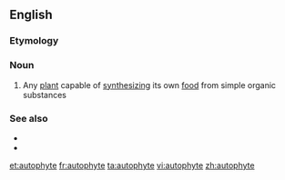 ==English==

===Etymology===
{{confix|auto|phyte|t1=self|t2=plant|lang=en}}

===Noun===
{{en-noun}}

# Any [[plant]] capable of [[synthesizing]] its own [[food]] from simple organic substances

===See also===
* {{l/en|holophyte}}
* {{l/en|saprophyte}}

[[et:autophyte]]
[[fr:autophyte]]
[[ta:autophyte]]
[[vi:autophyte]]
[[zh:autophyte]]